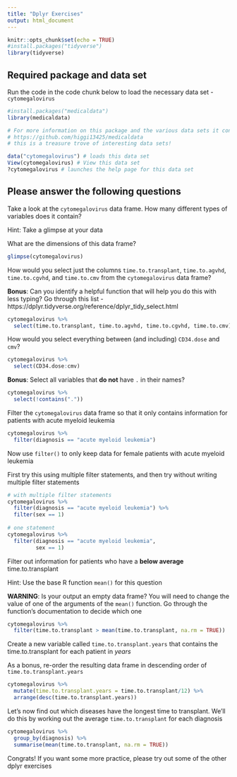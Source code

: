 ```yaml
---
title: "Dplyr Exercises"
output: html_document
---
```


```r
knitr::opts_chunk$set(echo = TRUE)
#install.packages("tidyverse")
library(tidyverse)
```

## Required package and data set

Run the code in the code chunk below to load the necessary data set - `cytomegalovirus`
```r
#install.packages("medicaldata")
library(medicaldata)

# For more information on this package and the various data sets it contains, visit -
# https://github.com/higgi13425/medicaldata
# this is a treasure trove of interesting data sets!

data("cytomegalovirus") # loads this data set 
View(cytomegalovirus) # View this data set
?cytomegalovirus # launches the help page for this data set
```

## Please answer the following questions 

Take a look at the `cytomegalovirus` data frame. How many different types of variables does it contain? 

Hint: Take a glimpse at your data  

What are the dimensions of this data frame?  

```r
glimpse(cytomegalovirus)
```

How would you select just the columns `time.to.transplant`, `time.to.agvhd`, `time.to.cgvhd`, and `time.to.cmv` from the `cytomegalovirus` data frame?

**Bonus**: Can you identify a helpful function that will help you do this with less typing? Go through this list - https://dplyr.tidyverse.org/reference/dplyr_tidy_select.html

```r
cytomegalovirus %>% 
  select(time.to.transplant, time.to.agvhd, time.to.cgvhd, time.to.cmv)
```

How would you select everything between (and including) `CD34.dose` and `cmv`?

```r
cytomegalovirus %>% 
  select(CD34.dose:cmv)
```

**Bonus**: Select all variables that **do not** have `.` in their names?

```r
cytomegalovirus %>% 
  select(!contains("."))
```

Filter the `cytomegalovirus` data frame so that it only contains information for patients with acute myeloid leukemia

```r
cytomegalovirus %>% 
  filter(diagnosis == "acute myeloid leukemia")
```

Now use `filter()` to only keep data for female patients with acute myeloid leukemia 

First try this using multiple filter statements, and then try without writing multiple filter statements 

```r
# with multiple filter statements
cytomegalovirus %>%
  filter(diagnosis == "acute myeloid leukemia") %>% 
  filter(sex == 1)
  
# one statement
cytomegalovirus %>%
  filter(diagnosis == "acute myeloid leukemia",
         sex == 1)
```

Filter out information for patients who have a **below average** time.to.transplant

Hint: Use the base R function `mean()` for this question  

**WARNING**: Is your output an empty data frame? You will need to change the value of one of the arguments of the `mean()` function. Go through the function's documentation to decide which one  

```r
cytomegalovirus %>% 
  filter(time.to.transplant > mean(time.to.transplant, na.rm = TRUE))
```

Create a new variable called `time.to.transplant.years` that contains the time.to.transplant for each patient in *years*

As a bonus, re-order the resulting data frame in descending order of `time.to.transplant.years` 

```r
cytomegalovirus %>% 
  mutate(time.to.transplant.years = time.to.transplant/12) %>% 
  arrange(desc(time.to.transplant.years))
```

Let's now find out which diseases have the longest time to transplant. We'll do this by working out the average `time.to.transplant` for each diagnosis

```r
cytomegalovirus %>% 
  group_by(diagnosis) %>% 
  summarise(mean(time.to.transplant, na.rm = TRUE))
```

Congrats! If you want some more practice, please try out some of the other dplyr exercises  